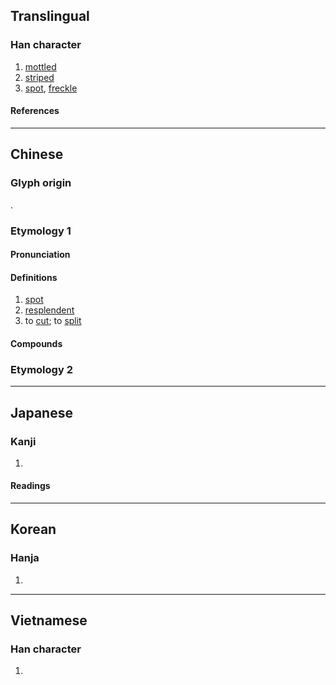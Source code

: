 {{character info/new}}
==Translingual==

===Han character===
{{Han char|rn=67|rad=文|as=08|sn=12|four=11114|canj=MGYKG|ids=⿴玨文}}

# [[mottled]]
# [[striped]]
# [[spot]], [[freckle]]

====References====
{{Han ref|kx=0477.110|dkj=13470|dj=0835.110|hdz=21123.040|uh=6591}}

----

==Chinese==
{{zh-forms}}

===Glyph origin===
{{Han etym}}
{{Han compound|𤤴|文|t1=jade|t2=stripe|ls=ic}}.

{{attention|zh|班 has a similar sound. Is 𤤴 not a phonetic part or something?}}

===Etymology 1===

====Pronunciation====
{{zh-pron
|m=bān
|c=baan1
|h=pfs=pân
|md=
|mn=pan
|w=
|mc=y
|oc=y
|cat=n,a,v
}}

====Definitions====
{{zh-hanzi}}

# [[spot]]
# [[resplendent]]
# to [[cut]]; to [[split]]

====Compounds====
{{zh-der|斑鳩|斑馬|光斑|壽斑|一斑|可見一斑|剝落斑殘|三斑家蚊|母斑|斑蚊|斑騅|斑斑|斑痕|略見一斑|晒斑|斑蝶|斑馬線|石斑魚|斑斑點點|斕斑|斑點|斑剝|斑竹|斑駁陸離|斑驢|斑飛虱|斑光銅礦|斑狀齒|斑鳩跌彈|斑紋|斑斕|斑衣|斑禿|斑白|白斑|斑銅礦|斑鬢|璘斑|斑衣戲彩|斑疹傷寒|斑頸鳩|斑哥|斑疹|斑節蝦|斑岩|汗斑|牙菌斑|斑魚|斑駁|斑青鱗魚|斑蝥|窺豹一斑|羊斑|陸離斑駁|紫斑病|窺見一斑|葉斑病|虎體元斑|黃斑|蒙古斑|黑斑|耀斑|雀斑|黑斑蚊|花斑癬|蘚斑|譜斑|血跡斑斑}}

===Etymology 2===
{{zh-see|癍|ss}}

----

==Japanese==

===Kanji===
{{ja-kanji|grade=|rs=文08}}

# {{defn|lang=ja|sort=文08}}

====Readings====
{{ja-readings|goon=へん|kanon=はん|kun=ふ-,ぶち-,まだら-}}

----

==Korean==

===Hanja===
{{ko-hanja|hangeul=반|eumhun=|rv=ban|mr=pan|y=pan}}

# {{defn|lang=ko|sort=文08}}

----

==Vietnamese==

===Han character===
{{vi-hantu|[[ban]]|rs=文08}}

# {{defn|lang=vi|sort=文08}}